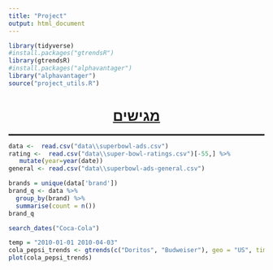 ```yaml
---
title: "Project"
output: html_document
---
```


```r
library(tidyverse)
#install.packages("gtrendsR")
library(gtrendsR)
#install.packages("alphavantager")
library("alphavantager")
source("project_utils.R")

```

```{=html}
<style>
    p  {direction: rtl;}
    h1 {text-align: center;}
    h2 {direction: rtl;}
    h4 {direction: rtl;}
    h3 {direction: rtl;text-decoration: underline;}
    ol {direction: rtl;}
    li {direction: rtl;}
</style>
```
<h1><u>מגישים</u></h1>

::: {style="border-bottom:solid"}
:::

```r
data <-  read.csv("data\\superbowl-ads.csv")
rating <-  read.csv("data\\super-bowl-ratings.csv")[-55,] %>% 
   mutate(year=year(date))
general <- read.csv("data\\superbowl-ads-general.csv")

```

```r


brands = unique(data['brand'])
brand_q <- data %>%
  group_by(brand) %>%
  summarise(count = n())
brand_q

```

```r
search_dates("Coca-Cola")
```

```r
temp = "2010-01-01 2010-04-03"
cola_pepsi_trends <- gtrends(c("Doritos", "Budweiser"), geo = "US", time=temp)
plot(cola_pepsi_trends)
```
